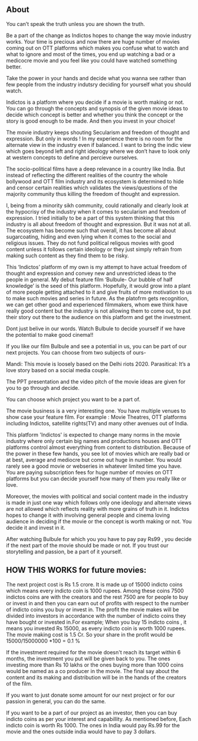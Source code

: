 ## About

You can’t speak the truth unless you are shown the truth.

Be a part of the change as Indictos hopes to change the way movie industry works.
Your time is precious and now there are huge number of movies coming out on OTT platforms which makes you confuse what to watch and what to ignore and most of the times, you end up watching a bad or a medicocre movie and you feel like you could have watched something better.

Take the power in your hands and decide what you wanna see rather than few people from the industry indutsry deciding for yourself what you should watch.

Indictos is a platform where you decide if a movie is worth making or not. You can go through the concepts and synopsis of the given movie ideas to decide which concept is better and whether you think the concept or the story is good enough to be made. And then you invest in your choice!

The movie industry keeps shouting Secularism and freedom of thought and expression. But only in words !
In my experience there is no room for the alternate view in the industry even if balanced. I want to bring the indic view which goes beyond left and right ideology where we don’t have to look only at western concepts to define and percieve ourselves.

The socio-political films have a deep relevance in a country like India. But instead of reflecting the different realities of the country the whole bollywood and OTT film industry and its ecosystem is determined to hide and censor certain realities which validates the views/questions of the majority community thus killing the freedom of thought and expression.

I, being from a minority sikh community, could rationally and clearly look at the hypocrisy of the industry when it comes to secularism and freedom of expression. I tried initially to be a part of this system thinking that this industry is all about freedom of thought and expression. But it was not at all. The ecosystem has become such that overall, it has become all about sugarcoating, hiding and even lying when it comes to the social and religious issues. They do not fund political religous movies with good content unless it follows certain ideology or they just simply refrain from making such content as they find them to be risky.

This ‘Indictos’ platform of my own is my attempt to have actual freedom of thought and expression and convey new and unrestricted ideas to the people in general. My debut feature film ‘Bulbule- Our bubble of half knowledge’ is the seed of this platform. Hopefully, it would grow into a plant of more people getting attached to it and give fruits of more motivation to us to make such movies and series in future. As the platofrm gets recognition, we can get other good and experienced filmmakers, whom ewe think have really good content but the industry is not allowing them to come out, to put their story out there to the audience on this platform and get the investment.

Dont just belive in our words. Watch Bulbule to decide yourself if we have the potential to make good cinema!!

If you like our film Bulbule and see a potential in us, you can be part of our next projects. You can choose from two subjects of ours-

Mandi: This movie is loosely based on the Delhi riots 2020.
Parasitical: It’s a love story based on a social media couple.

The PPT presentation and the video pitch of the movie ideas are given for you to go through and decide.

You can choose which project you want to be a part of.

The movie business is a very interesting one. You have multiple venues to show case your feature film. For example : Movie Theatres, OTT platforms including Indictos, satellite rights(TV) and many other avenues out of India.

This platform 'Indictos' is expected to change many norms in the movie industry where only certain big names and productions houses and OTT platforms control almost everything from content to distribution. Because of the power in these few hands, you see lot of movies which are really bad or at best, average and mediocre but come out huge in number. You would rarely see a good movie or webseries in whatever limited time you have. You are paying subscription fees for huge number of movies on OTT platforms but you can decide yourself how many of them you really like or love.

Moreover, the movies with political and social content made in the industry is made in just one way which follows only one ideology and alternate views are not allowed which reflects reality with more grains of truth in it.
Indictos hopes to change it with involving general people and cinema loving audience in deciding if the movie or the concept is worth making or not. You decide it and invest in it.

After watching Bulbule for which you you have to pay pay Rs99 , you decide if the next part of the movie should be made or not. If you trust our storytelling and passion, be a part of it yourself.

## HOW THIS WORKS for future movies:

The next project cost is Rs 1.5 crore. It is made up of 15000 indicto coins which means every indicto coin is 1000 rupees. Among these coins 7500 indictos coins are with the creators and the rest 7500 are for people to buy or invest in and then you can earn out of profits with respect to the number of indicto coins you buy or invest in. The profit the movie makes will be divided into investors in accordance with the number of indicto coins they have bought or invested in.For example; When you buy 15 indicto coins , it means you invested Rs 15000, as every indicto coin is worth 1000 rupees. The movie making cost is 1.5 Cr. So your share in the profit would be 15000/15000000 \*100 = 0.1 %

If the investment required for the movie doesn't reach its target within 6 months, the investment you put will be given back to you. The ones investing more than Rs 10 lakhs or the ones buying more than 1000 coins would be named as a co producer in the movie.
The final say about the content and its making and distribution will be in the hands of the creators of the film.

If you want to just donate some amount for our next project or for our passion in general, you can do the same.

If you want to be a part of our project as an investor, then you can buy indicto coins as per your interest and capabillity. As mentioned before, Each indicto coin is worth Rs 1000.
The ones in India would pay Rs.99 for the movie and the ones outside india would have to pay 3 dollars.
